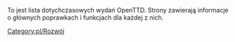 
To jest lista dotychczasowych wydań OpenTTD. Strony zawierają informacje o głównych poprawkach i funkcjach dla każdej z nich.

<!--[[Category:Development]]-->[[Category:pl/Rozwój]]
